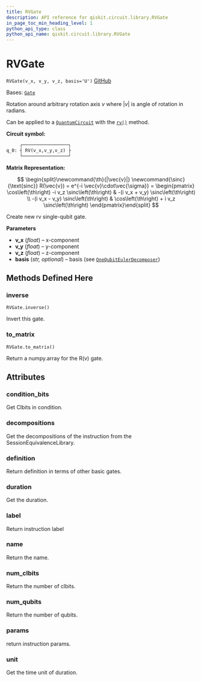 ```yaml
---
title: RVGate
description: API reference for qiskit.circuit.library.RVGate
in_page_toc_min_heading_level: 1
python_api_type: class
python_api_name: qiskit.circuit.library.RVGate
---
```


# RVGate

<span id="qiskit.circuit.library.RVGate" />

`RVGate(v_x, v_y, v_z, basis='U')` [GitHub](https://github.com/qiskit/qiskit/tree/stable/0.24/qiskit/circuit/library/generalized_gates/rv.py "view source code")

Bases: [`Gate`](qiskit.circuit.Gate "qiskit.circuit.gate.Gate")

Rotation around arbitrary rotation axis $v$ where $|v|$ is angle of rotation in radians.

Can be applied to a [`QuantumCircuit`](qiskit.circuit.QuantumCircuit "qiskit.circuit.QuantumCircuit") with the [`rv()`](qiskit.circuit.QuantumCircuit#rv "qiskit.circuit.QuantumCircuit.rv") method.

**Circuit symbol:**

```python
     ┌─────────────────┐
q_0: ┤ RV(v_x,v_y,v_z) ├
     └─────────────────┘
```

**Matrix Representation:**

$$
\begin{split}\newcommand{\th}{|\vec{v}|}
\newcommand{\sinc}{\text{sinc}}
    R(\vec{v}) = e^{-i \vec{v}\cdot\vec{\sigma}} =
        \begin{pmatrix}
            \cos\left(\th\right) -i v_z \sinc\left(\th\right)
            & -(i v_x + v_y) \sinc\left(\th\right) \\
            -(i v_x - v_y) \sinc\left(\th\right)
            & \cos\left(\th\right) + i v_z \sinc\left(\th\right)
        \end{pmatrix}\end{split}
$$

Create new rv single-qubit gate.

**Parameters**

*   **v\_x** (*float*) – x-component
*   **v\_y** (*float*) – y-component
*   **v\_z** (*float*) – z-component
*   **basis** (*str, optional*) – basis (see [`OneQubitEulerDecomposer`](qiskit.quantum_info.OneQubitEulerDecomposer "qiskit.quantum_info.synthesis.one_qubit_decompose.OneQubitEulerDecomposer"))

## Methods Defined Here

<span id="qiskit-circuit-library-rvgate-inverse" />

### inverse

<span id="qiskit.circuit.library.RVGate.inverse" />

`RVGate.inverse()`

Invert this gate.

<span id="qiskit-circuit-library-rvgate-to-matrix" />

### to\_matrix

<span id="qiskit.circuit.library.RVGate.to_matrix" />

`RVGate.to_matrix()`

Return a numpy.array for the R(v) gate.

## Attributes

<span id="qiskit.circuit.library.RVGate.condition_bits" />

### condition\_bits

Get Clbits in condition.

<span id="qiskit.circuit.library.RVGate.decompositions" />

### decompositions

Get the decompositions of the instruction from the SessionEquivalenceLibrary.

<span id="qiskit.circuit.library.RVGate.definition" />

### definition

Return definition in terms of other basic gates.

<span id="qiskit.circuit.library.RVGate.duration" />

### duration

Get the duration.

<span id="qiskit.circuit.library.RVGate.label" />

### label

Return instruction label

<span id="qiskit.circuit.library.RVGate.name" />

### name

Return the name.

<span id="qiskit.circuit.library.RVGate.num_clbits" />

### num\_clbits

Return the number of clbits.

<span id="qiskit.circuit.library.RVGate.num_qubits" />

### num\_qubits

Return the number of qubits.

<span id="qiskit.circuit.library.RVGate.params" />

### params

return instruction params.

<span id="qiskit.circuit.library.RVGate.unit" />

### unit

Get the time unit of duration.

